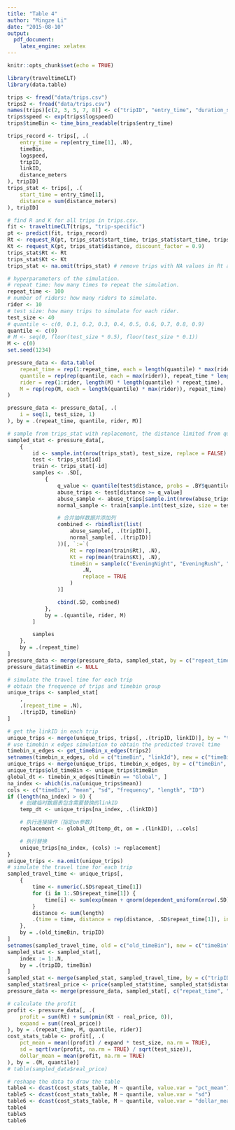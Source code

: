 ```yaml
---
title: "Table 4"
author: "Mingze Li"
date: "2015-08-10"
output:
  pdf_document:
    latex_engine: xelatex
---
```

```r
knitr::opts_chunk$set(echo = TRUE)
```
```r
library(traveltimeCLT)
library(data.table)
```

```r
trips <- fread("data/trips.csv")
trips2 <- fread("data/trips.csv")
names(trips)[c(2, 3, 5, 7, 8)] <- c("tripID", "entry_time", "duration_secs", "distance_meters", "linkID")
trips$speed <- exp(trips$logspeed)
trips$timeBin <- time_bins_readable(trips$entry_time)

trips_record <- trips[, .(
    entry_time = rep(entry_time[1], .N),
    timeBin,
    logspeed,
    tripID,
    linkID,
    distance_meters
), tripID]
trips_stat <- trips[, .(
    start_time = entry_time[1],
    distance = sum(distance_meters)
), tripID]
```

```r
# find R and K for all trips in trips.csv.
fit <- traveltimeCLT(trips, "trip-specific")
pt <- predict(fit, trips_record)
Rt <- request_R(pt, trips_stat$start_time, trips_stat$start_time, trips_stat$distance, K = 0.9, risk_free = 0, zeta = 0)
Kt <- request_K(pt, trips_stat$distance, discount_factor = 0.9)
trips_stat$Rt <- Rt
trips_stat$Kt <- Kt
trips_stat <- na.omit(trips_stat) # remove trips with NA values in Rt and Kt.
```

```r
# hyperparameters of the simulation.
# repeat time: how many times to repeat the simulation.
repeat_time <- 100
# number of riders: how many riders to simulate.
rider <- 10
# test size: how many trips to simulate for each rider.
test_size <- 40
# quantile <- c(0, 0.1, 0.2, 0.3, 0.4, 0.5, 0.6, 0.7, 0.8, 0.9)
quantile <- c(0)
# M <- seq(0, floor(test_size * 0.5), floor(test_size * 0.1))
M <- c(0)
set.seed(1234)

pressure_data <- data.table(
    repeat_time = rep(1:repeat_time, each = length(quantile) * max(rider) * length(M)),
    quantile = rep(rep(quantile, each = max(rider)), repeat_time * length(M)),
    rider = rep(1:rider, length(M) * length(quantile) * repeat_time),
    M = rep(rep(M, each = length(quantile) * max(rider)), repeat_time)
)

pressure_data <- pressure_data[, .(
    i = seq(1, test_size, 1)
), by = .(repeat_time, quantile, rider, M)]

# sample from trips_stat with replacement, the distance limited from quantile to 1.
sampled_stat <- pressure_data[,
    {
        id <- sample.int(nrow(trips_stat), test_size, replace = FALSE)
        test <- trips_stat[id]
        train <- trips_stat[-id]
        samples <- .SD[,
            {
                q_value <- quantile(test$distance, probs = .BY$quantile)
                abuse_trips <- test[distance >= q_value]
                abuse_sample <- abuse_trips[sample.int(nrow(abuse_trips), size = .BY$M, replace = TRUE)]
                normal_sample <- train[sample.int(test_size, size = test_size - .BY$M, replace = TRUE)]

                # 合并抽样数据并添加列
                combined <- rbindlist(list(
                    abuse_sample[, .(tripID)],
                    normal_sample[, .(tripID)]
                ))[, `:=`(
                    Rt = rep(mean(train$Rt), .N),
                    Kt = rep(mean(train$Kt), .N),
                    timeBin = sample(c("EveningNight", "EveningRush", "Weekday", "MorningRush", "Weekendday"),
                        .N,
                        replace = TRUE
                    )
                )]

                cbind(.SD, combined)
            },
            by = .(quantile, rider, M)
        ]

        samples
    },
    by = .(repeat_time)
]
pressure_data <- merge(pressure_data, sampled_stat, by = c("repeat_time", "quantile", "rider", "M", "i"), all.x = TRUE)
pressure_data$timeBin <- NULL
```

```r
# simulate the travel time for each trip
# obtain the frequence of trips and timebin group
unique_trips <- sampled_stat[
    ,
    .(repeat_time = .N),
    .(tripID, timeBin)
]

# get the linkID in each trip
unique_trips <- merge(unique_trips, trips[, .(tripID, linkID)], by = "tripID", allow.cartesian = TRUE)
# use timebin x edges simulation to obtain the predicted travel time
timebin_x_edges <- get_timeBin_x_edges(trips2)
setnames(timebin_x_edges, old = c("timeBin", "linkId"), new = c("timeBin", "linkID"))
unique_trips <- merge(unique_trips, timebin_x_edges, by = c("timeBin", "linkID"), all.x = TRUE)
unique_trips$old_timeBin <- unique_trips$timeBin
global_dt <- timebin_x_edges[timeBin == "Global", ]
na_index <- which(is.na(unique_trips$mean))
cols <- c("timeBin", "mean", "sd", "frequency", "length", "ID")
if (length(na_index) > 0) {
    # 创建临时数据表包含需要替换的linkID
    temp_dt <- unique_trips[na_index, .(linkID)]

    # 执行连接操作（指定on参数）
    replacement <- global_dt[temp_dt, on = .(linkID), ..cols]

    # 执行替换
    unique_trips[na_index, (cols) := replacement]
}
unique_trips <- na.omit(unique_trips)
# simulate the travel time for each trip
sampled_travel_time <- unique_trips[,
    {
        time <- numeric(.SD$repeat_time[1])
        for (i in 1:.SD$repeat_time[1]) {
            time[i] <- sum(exp(mean + qnorm(dependent_uniform(nrow(.SD))) * sd))
        }
        distance <- sum(length)
        .(time = time, distance = rep(distance, .SD$repeat_time[1]), index = seq(1, .SD$repeat_time[1]))
    },
    by = .(old_timeBin, tripID)
]
setnames(sampled_travel_time, old = c("old_timeBin"), new = c("timeBin"))
sampled_stat <- sampled_stat[,
    index := 1:.N,
    by = .(tripID, timeBin)
]
sampled_stat <- merge(sampled_stat, sampled_travel_time, by = c("tripID", "timeBin", "index"), no.dup = FALSE)
sampled_stat$real_price <- price(sampled_stat$time, sampled_stat$distance)[, 1]
pressure_data <- merge(pressure_data, sampled_stat[, c("repeat_time", "quantile", "rider", "M", "i", "real_price")], by = c("repeat_time", "quantile", "M", "rider", "i"), all.x = TRUE)
```

```r
# calculate the profit
profit <- pressure_data[, .(
    profit = sum(Rt) + sum(pmin(Kt - real_price, 0)),
    expand = sum((real_price))
), by = .(repeat_time, M, quantile, rider)]
cost_stats_table <- profit[, .(
    pct_mean = mean((profit) / expand * test_size, na.rm = TRUE),
    sd = sqrt(var(profit, na.rm = TRUE) / sqrt(test_size)),
    dollar_mean = mean(profit, na.rm = TRUE)
), by = .(M, quantile)]
# table(sampled_data$real_price)
```

```r
# reshape the data to draw the table
table4 <- dcast(cost_stats_table, M ~ quantile, value.var = "pct_mean")
table5 <- dcast(cost_stats_table, M ~ quantile, value.var = "sd")
table6 <- dcast(cost_stats_table, M ~ quantile, value.var = "dollar_mean")
table4
table5
table6
```
